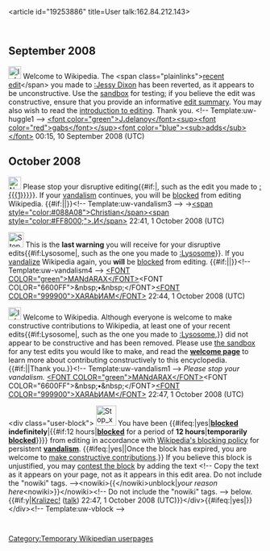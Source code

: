 <article id="19253886" title=User talk:162.84.212.143>
	<talkpage id="19253886" title="User talk:162.84.212.143">

== September 2008 ==

[[Image:Information.png|25px]] Welcome to Wikipedia. The &lt;span class=&quot;plainlinks&quot;&gt;[http://en.wikipedia.org/wiki/Jessy_Dixon?diff=237397485 recent edit]&lt;/span&gt; you made to [[:Jessy Dixon]] has been reverted, as it appears to be unconstructive. Use the [[Wikipedia:Sandbox|sandbox]] for testing; if you believe the edit was constructive, ensure that you provide an informative [[Help:Edit summary|edit summary]]. You may also wish to read the [[Wikipedia:Introduction|introduction to editing]]. Thank you. &lt;!-- Template:uw-huggle1 --&gt; [[User:J.delanoy|&lt;font color=&quot;green&quot;&gt;J'''.'''delanoy&lt;/font&gt;]][[User Talk:J.delanoy|&lt;sup&gt;&lt;font color=&quot;red&quot;&gt;gabs&lt;/font&gt;&lt;/sup&gt;]][[Special:Contributions/J.delanoy|&lt;font color=&quot;blue&quot;&gt;&lt;sub&gt;adds&lt;/sub&gt;&lt;/font&gt;]] 00:15, 10 September 2008 (UTC)

== October 2008 ==
[[Image:Nuvola apps important.svg|25px]] Please stop your disruptive editing{{#if:|, such as the edit you made to [[:{{{1}}}]]}}. If your [[Wikipedia:Vandalism|vandalism]] continues, you will be [[Wikipedia:Blocking policy|blocked]] from editing Wikipedia. {{#if:|{{{2}}}|}}&lt;!-- Template:uw-vandalism3 --&gt; →[[User:Christian Nurtsch|&lt;span style=&quot;color:#088A08&quot;&gt;Christian&lt;/span&gt;]][[User talk: Christian Nurtsch|&lt;span style=&quot;color:#FF8000;&quot;&gt;.И&lt;/span&gt;]] 22:41, 1 October 2008 (UTC)

[[Image:Stop hand nuvola.svg|30px]] This is the '''last warning''' you will receive for your disruptive edits{{#if:Lysosome|, such as the one you made to [[:Lysosome]]}}. If you [[Wikipedia:Vandalism|vandalize]] Wikipedia again, you '''will''' be [[Wikipedia:Blocking policy|blocked]] from editing. {{#if:|{{{2}}}|}}&lt;!-- Template:uw-vandalism4 --&gt; [[User:Mandarax|&lt;FONT COLOR=&quot;green&quot;&gt;MANdARAX&lt;/FONT&gt;]]&lt;FONT COLOR=&quot;6600FF&quot;&gt;&amp;nbsp;'''•'''&amp;nbsp;&lt;/FONT&gt;[[User_talk:Mandarax|&lt;FONT COLOR=&quot;999900&quot;&gt;XAЯAbИAM&lt;/FONT&gt;]] 22:44, 1 October 2008 (UTC)

[[Image:Information.svg|25px]]  Welcome to Wikipedia. Although everyone is welcome to make constructive contributions to Wikipedia, at least one of your recent edits{{#if:Lysosome|, such as the one you made to [[:Lysosome]],}} did not appear to be constructive and has been removed. Please use [[Wikipedia:Sandbox|the sandbox]] for any test edits you would like to make, and read the '''[[Wikipedia:Welcoming committee/Welcome to Wikipedia|welcome page]]''' to learn more about contributing constructively to this encyclopedia. {{#if:|{{{2}}}|Thank you.}}&lt;!-- Template:uw-vandalism1 --&gt; ''Please stop your vandalism.'' [[User:Mandarax|&lt;FONT COLOR=&quot;green&quot;&gt;MANdARAX&lt;/FONT&gt;]]&lt;FONT COLOR=&quot;6600FF&quot;&gt;&amp;nbsp;'''•'''&amp;nbsp;&lt;/FONT&gt;[[User_talk:Mandarax|&lt;FONT COLOR=&quot;999900&quot;&gt;XAЯAbИAM&lt;/FONT&gt;]] 22:47, 1 October 2008 (UTC)

&lt;div class=&quot;user-block&quot;&gt; [[Image:Stop x nuvola with clock.svg|40px|left]]  You have been {{#ifeq:|yes|'''[[Wikipedia:Blocking policy|blocked]] indefinitely'''|{{#if:12 hours|'''[[Wikipedia:Blocking policy|blocked]]''' for a period of '''12 hours'''|'''temporarily [[Wikipedia:Blocking policy|blocked]]'''}}}} from editing in accordance with [[Wikipedia:Blocking policy|Wikipedia's blocking policy]] for persistent '''[[Wikipedia:Vandalism|vandalism]]'''.  {{#ifeq:|yes||Once the block has expired, you are welcome to [[Wikipedia:Five pillars|make constructive contributions]].}}  If you believe this block is unjustified, you may [[Wikipedia:Appealing a block|contest the block]] by adding the text &lt;!-- Copy the text as it appears on your page, not as it appears in this edit area. Do not include the &quot;nowiki&quot; tags. --&gt;&lt;nowiki&gt;{{&lt;/nowiki&gt;unblock|''your reason here''&lt;nowiki&gt;}}&lt;/nowiki&gt;&lt;!-- Do not include the &quot;nowiki&quot; tags. --&gt; below. {{#if:y|[[User:Kralizec!|Kralizec!]] ([[User talk:Kralizec!|talk]]) 22:47, 1 October 2008 (UTC)}}&lt;/div&gt;{{#ifeq:|yes|[[Category:Temporary Wikipedian userpages]]}}&lt;/div&gt;&lt;!-- Template:uw-vblock --&gt;
	</talkpage>
</article>